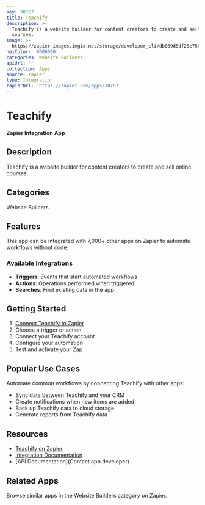 ```yaml
---
key: 38767
title: Teachify
description: >-
  Teachify is a website builder for content creators to create and sell online
  courses.
image: >-
  https://zapier-images.imgix.net/storage/developer_cli/db089d8df28e75b7edef6048b9eafc80.png?auto=format%2Ccompress&ixlib=python-3.0.0&q=50
hexColor: '#000000'
categories: Website Builders
apiUrl: ''
collection: Apps
source: zapier
type: Integration
zapierUrl: 'https://zapier.com/apps/38767'
---
```

# Teachify

**Zapier Integration App**

## Description

Teachify is a website builder for content creators to create and sell online courses.

## Categories

Website Builders

## Features

This app can be integrated with 7,000+ other apps on Zapier to automate workflows without code.

### Available Integrations

- **Triggers**: Events that start automated workflows
- **Actions**: Operations performed when triggered
- **Searches**: Find existing data in the app

## Getting Started

1. [Connect Teachify to Zapier](https://zapier.com/apps/38767)
2. Choose a trigger or action
3. Connect your Teachify account
4. Configure your automation
5. Test and activate your Zap

## Popular Use Cases

Automate common workflows by connecting Teachify with other apps:

- Sync data between Teachify and your CRM
- Create notifications when new items are added
- Back up Teachify data to cloud storage
- Generate reports from Teachify data

## Resources

- [Teachify on Zapier](https://zapier.com/apps/38767)
- [Integration Documentation](https://zapier.com/apps/38767/integrations)
- [API Documentation](Contact app developer)

## Related Apps

Browse similar apps in the Website Builders category on Zapier.

